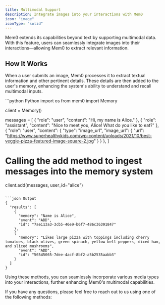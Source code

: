 ```yaml
---
title: Multimodal Support
description: Integrate images into your interactions with Mem0
icon: "image"
iconType: "solid"
---
```


<Snippet file="paper-release.mdx" />

Mem0 extends its capabilities beyond text by supporting multimodal data. With this feature, users can seamlessly integrate images into their interactions—allowing Mem0 to extract relevant information.

## How It Works

When a user submits an image, Mem0 processes it to extract textual information and other pertinent details. These details are then added to the user's memory, enhancing the system's ability to understand and recall multimodal inputs.

<CodeGroup>
```python Python
import os
from mem0 import Memory

client = Memory()

messages = [
    {
        "role": "user",
        "content": "Hi, my name is Alice."
    },
    {
        "role": "assistant",
        "content": "Nice to meet you, Alice! What do you like to eat?"
    },
    {
        "role": "user",
        "content": {
            "type": "image_url",
            "image_url": {
                "url": "https://www.superhealthykids.com/wp-content/uploads/2021/10/best-veggie-pizza-featured-image-square-2.jpg"
            }
        }
    },
]

# Calling the add method to ingest messages into the memory system
client.add(messages, user_id="alice")
```

```json Output
{
  "results": [
    {
      "memory": "Name is Alice",
      "event": "ADD",
      "id": "7ae113a3-3cb5-46e9-b6f7-486c36391847"
    },
    {
      "memory": "Likes large pizza with toppings including cherry tomatoes, black olives, green spinach, yellow bell peppers, diced ham, and sliced mushrooms",
      "event": "ADD",
      "id": "56545065-7dee-4acf-8bf2-a5b2535aabb3"
    }
  ]
}
```
</CodeGroup>

Using these methods, you can seamlessly incorporate various media types into your interactions, further enhancing Mem0's multimodal capabilities.

If you have any questions, please feel free to reach out to us using one of the following methods:

<Snippet file="get-help.mdx" />
